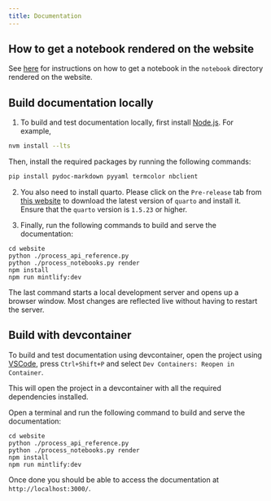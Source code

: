 ```yaml
---
title: Documentation
---
```


## How to get a notebook rendered on the website

See [here](https://github.com/ashton17h/os1/blob/main/notebook/contributing.md#how-to-get-a-notebook-displayed-on-the-website) for instructions on how to get a notebook in the `notebook` directory rendered on the website.

## Build documentation locally

1. To build and test documentation locally, first install [Node.js](https://nodejs.org/en/download/). For example,

```bash
nvm install --lts
```

Then, install the required packages by running the following commands:

```bash
pip install pydoc-markdown pyyaml termcolor nbclient
```

2. You also need to install quarto. Please click on the `Pre-release` tab from [this website](https://quarto.org/docs/download/) to download the latest version of `quarto` and install it. Ensure that the `quarto` version is `1.5.23` or higher.

3. Finally, run the following commands to build and serve the documentation:

```console
cd website
python ./process_api_reference.py
python ./process_notebooks.py render
npm install
npm run mintlify:dev
```

The last command starts a local development server and opens up a browser window.
Most changes are reflected live without having to restart the server.

## Build with devcontainer

To build and test documentation using devcontainer, open the project using [VSCode](https://code.visualstudio.com/), press `Ctrl+Shift+P` and select `Dev Containers: Reopen in Container`.

This will open the project in a devcontainer with all the required dependencies installed.

Open a terminal and run the following command to build and serve the documentation:

```console
cd website
python ./process_api_reference.py
python ./process_notebooks.py render
npm install
npm run mintlify:dev
```

Once done you should be able to access the documentation at `http://localhost:3000/`.
